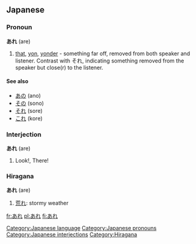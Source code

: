 == Japanese ==                             
===Pronoun===
'''あれ''' (are)

# [[that]], [[yon]], [[yonder]] - something far off, removed from both speaker and listener. Contrast with それ, indicating something removed from the speaker but close(r) to the listener.

====See also====
* [[あの]] (ano)
* [[その]] (sono)
* [[それ]] (sore)
* [[これ]] (kore)

===Interjection===
'''あれ''' (are)
# Look!, There!


===Hiragana===
'''あれ''' (are)
#[[荒れ]]: stormy weather


[[Category:Japanese language]]
[[Category:Japanese pronouns]]
[[Category:Japanese interjections]]
[[Category:Hiragana]]

[[fr:あれ]]
[[pl:あれ]]
[[fi:あれ]]